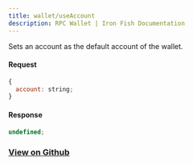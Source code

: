 ```yaml
---
title: wallet/useAccount
description: RPC Wallet | Iron Fish Documentation
---
```


Sets an account as the default account of the wallet.

#### Request

```js
{
  account: string;
}
```

#### Response

```js
undefined;
```

### [View on Github](https://github.com/iron-fish/ironfish/blob/master/ironfish/src/rpc/routes/wallet/useAccount.ts)

